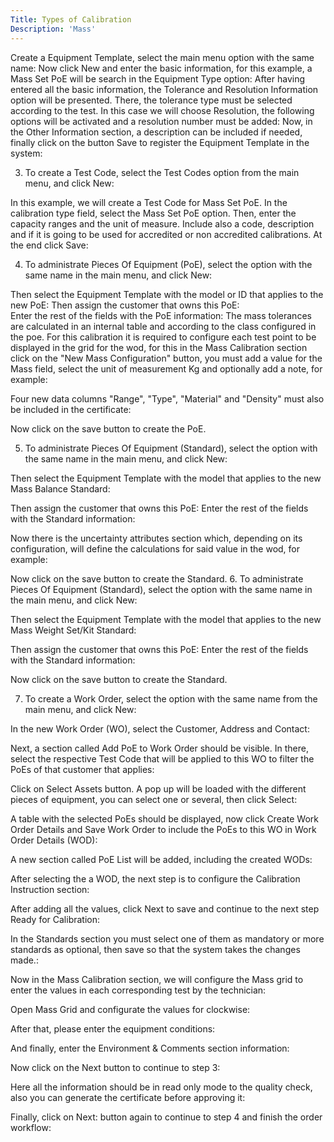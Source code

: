 ```yaml
---
Title: Types of Calibration
Description: 'Mass'
---
```



Create a Equipment Template, select the main menu option with the 
same name:
 Now click New and enter the basic information, for this example, a Mass 
Set PoE will be search in the Equipment Type option:
 After having entered all the basic information, the Tolerance and Resolution 
Information option will be presented. There, the tolerance type must be 
selected according to the test. In this case we will choose Resolution, the 
following options will be activated and a resolution number must be added: 
 Now, in the Other Information section, a description can be included if 
needed, finally click on the button Save to register the Equipment 
Template in the system:

3. To create a Test Code, select the Test Codes option from the main menu, 
and click New:

 In  this  example,  we  will  create  a  Test  Code  for  Mass Set PoE.  In  the 
calibration type field, select the Mass Set PoE option. Then, enter the 
capacity  ranges  and  the  unit  of  measure.  Include  also  a  code, 
description and if it is going to be used for accredited or non accredited 
calibrations. At the end click Save: 

4. To administrate Pieces Of Equipment (PoE), select the option with the same 
name in the main menu, and click New:
 
 Then select the Equipment Template with the model or ID that applies 
to the new PoE:
 Then assign the customer that owns this PoE:  
 Enter the rest of the fields with the PoE information:
 The mass tolerances are calculated in an internal table and according to the 
class configured in the poe. For this calibration it is required to configure 
each test point to be displayed in the grid for the wod, for this in the Mass 
Calibration section click on the "New Mass Configuration" button, you must 
add a value for the Mass field, select the unit of measurement Kg and 
optionally add a note, for example:
  
 Four new data columns "Range", "Type", "Material" and "Density" must 
also be included in the certificate:
 
 Now click on the save button to create the PoE.
  
5. To administrate Pieces Of Equipment (Standard), select the option with the 
same name in the main menu, and click New:
 
 Then select the Equipment Template with the model that applies to the 
new Mass Balance Standard:
  
 Then assign the customer that owns this PoE: 
 Enter the rest of the fields with the Standard information:
 
 Now there is the uncertainty attributes section which, depending on its 
configuration, will define the calculations for said value in the wod, for 
example:

 Now click on the save button to create the Standard. 
6. To administrate Pieces Of Equipment (Standard), select the option with the 
same name in the main menu, and click New:
 
 Then select the Equipment Template with the model that applies to the 
new Mass Weight Set/Kit Standard:
 
 Then assign the customer that owns this PoE: 
 Enter the rest of the fields with the Standard information:
 
 Now click on the save button to create the Standard.
  
7. To create a Work Order, select the option with the same name from the 
main menu, and click New:
 
 In the new Work Order (WO), select the Customer, Address and Contact:
  
 Next, a section called Add PoE to Work Order should be visible. In there, 
select the respective Test Code that will be applied to this WO to filter the 
PoEs of that customer that applies:
 
 Click on Select Assets button. A pop up will be loaded with the different 
pieces of equipment, you can select one or several, then click Select:
 
 A table with the selected PoEs should be displayed, now click Create Work 
Order Details and Save Work Order to include the PoEs to this WO in Work 
Order Details (WOD):
 
 A new section called PoE List will be added, including the created WODs:
  
 After selecting the a WOD, the next step is to configure the Calibration 
Instruction section:
 
 After adding all the values, click Next to save and continue to the next 
step Ready for Calibration:
  
 In the Standards section you must select one of them as mandatory or more 
standards as optional, then save so that the system takes the changes 
made.:


 Now in the Mass Calibration section, we will configure the Mass grid to 
enter the values in each corresponding test by the technician:

 Open Mass Grid and configurate the values for clockwise:
 
 After that, please enter the equipment conditions:
  
 And finally, enter the Environment & Comments section information:
 
 Now click on the Next button to continue to step 3:
  
 Here all the information should be in read only mode to the quality check, 
also you can generate the certificate before approving it:

 Finally, click on Next: button again to continue to step 4 and finish the order 
workflow:
 